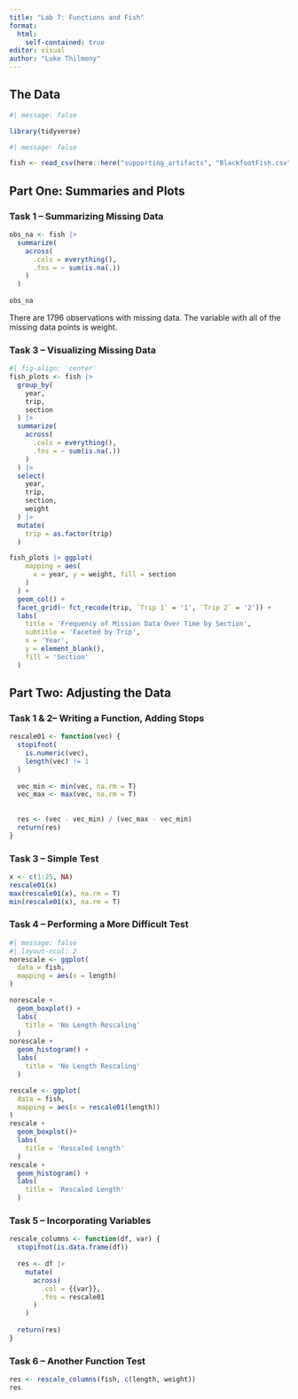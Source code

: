 ```yaml
---
title: "Lab 7: Functions and Fish"
format:
  html:
    self-contained: true
editor: visual
author: "Luke Thilmony"
---
```


## The Data

```r
#| message: false

library(tidyverse)
```

```r
#| message: false

fish <- read_csv(here::here("supporting_artifacts", "BlackfootFish.csv"))
```

## Part One: Summaries and Plots

### Task 1 -- Summarizing Missing Data

```r
obs_na <- fish |> 
  summarize(
    across(
      .cols = everything(),
      .fns = ~ sum(is.na(.))
    )
  )
  
obs_na
```

There are 1796 observations with missing data. The variable with all of the missing data points is weight.

### Task 3 -- Visualizing Missing Data

```r
#| fig-align: 'center'
fish_plots <- fish |> 
  group_by(
    year, 
    trip, 
    section
  ) |> 
  summarize(
    across(
      .cols = everything(),
      .fns = ~ sum(is.na(.))
    )
  ) |> 
  select(
    year,
    trip,
    section,
    weight
  ) |> 
  mutate(
    trip = as.factor(trip)
  )

fish_plots |> ggplot(
    mapping = aes(
      x = year, y = weight, fill = section
    )
  ) + 
  geom_col() +
  facet_grid(~ fct_recode(trip, `Trip 1` = '1', `Trip 2` = '2')) +
  labs(
    title = 'Frequency of Mission Data Over Time by Section',
    subtitle = 'Faceted by Trip',
    x = 'Year',
    y = element_blank(),
    fill = 'Section'
  )
```

## Part Two: Adjusting the Data

### Task 1 & 2-- Writing a Function, Adding Stops

```r
rescale01 <- function(vec) {
  stopifnot(
    is.numeric(vec),
    length(vec) != 1
  )
  
  vec_min <- min(vec, na.rm = T)
  vec_max <- max(vec, na.rm = T)
  
  
  res <- (vec - vec_min) / (vec_max - vec_min)
  return(res)
}
```

### Task 3 -- Simple Test

```r
x <- c(1:25, NA)
rescale01(x)
max(rescale01(x), na.rm = T)
min(rescale01(x), na.rm = T)
```

### Task 4 -- Performing a More Difficult Test

```r
#| message: false
#| layout-ncol: 2
norescale <- ggplot(
  data = fish,
  mapping = aes(x = length)
)

norescale +
  geom_boxplot() +
  labs(
    title = 'No Length Rescaling'
  )
norescale +
  geom_histogram() +
  labs(
    title = 'No Length Rescaling'
  )

rescale <- ggplot(
  data = fish,
  mapping = aes(x = rescale01(length))
) 
rescale +
  geom_boxplot()+
  labs(
    title = 'Rescaled Length'
  )
rescale +
  geom_histogram() +
  labs(
    title = 'Rescaled Length'
  )

```

### Task 5 -- Incorporating Variables

```r
rescale_columns <- function(df, var) {
  stopifnot(is.data.frame(df))
  
  res <- df |> 
    mutate(
      across(
        .col = {{var}},
        .fns = rescale01
      )
    )
  
  return(res)
}
```

### Task 6 -- Another Function Test

```r
res <- rescale_columns(fish, c(length, weight))
res
```
